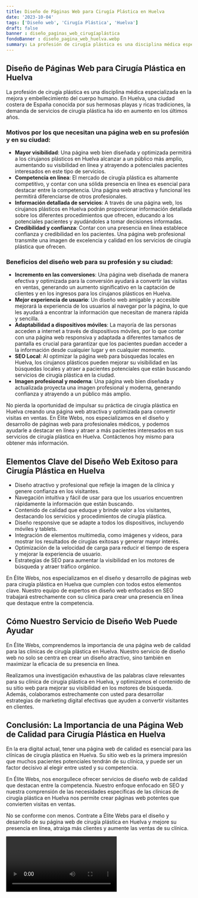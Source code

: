 ```yaml
---
title: Diseño de Páginas Web para Cirugía Plástica en Huelva
date: '2023-10-04'
tags: ['Diseño web', 'Cirugía Plástica', 'Huelva']
draft: false
banner : diseño_paginas_web_cirugíaplástica
fondoBanner : diseño_pagina_web_huelva.webp
summary: La profesión de cirugía plástica es una disciplina médica especializada en la mejora y embellecimiento del cuerpo humano. En Huelva, una ciudad costera de España conocida por sus hermosas playas y ricas tradiciones, la demanda de servicios de cirugía plástica ha ido en aumento en los últimos años. 
---
```


## Diseño de Páginas Web para Cirugía Plástica en Huelva

La profesión de cirugía plástica es una disciplina médica especializada en la mejora y embellecimiento del cuerpo humano. En Huelva, una ciudad costera de España conocida por sus hermosas playas y ricas tradiciones, la demanda de servicios de cirugía plástica ha ido en aumento en los últimos años. 

### Motivos por los que necesitan una página web en su profesión y en su ciudad:

- **Mayor visibilidad**: Una página web bien diseñada y optimizada permitirá a los cirujanos plásticos en Huelva alcanzar a un público más amplio, aumentando su visibilidad en línea y atrayendo a potenciales pacientes interesados en este tipo de servicios.
- **Competencia en línea**: El mercado de cirugía plástica es altamente competitivo, y contar con una sólida presencia en línea es esencial para destacar entre la competencia. Una página web atractiva y funcional les permitirá diferenciarse de otros profesionales.
- **Información detallada de servicios**: A través de una página web, los cirujanos plásticos en Huelva podrán proporcionar información detallada sobre los diferentes procedimientos que ofrecen, educando a los potenciales pacientes y ayudándoles a tomar decisiones informadas.
- **Credibilidad y confianza**: Contar con una presencia en línea establece confianza y credibilidad en los pacientes. Una página web profesional transmite una imagen de excelencia y calidad en los servicios de cirugía plástica que ofrecen.

### Beneficios del diseño web para su profesión y su ciudad:

- **Incremento en las conversiones**: Una página web diseñada de manera efectiva y optimizada para la conversión ayudará a convertir las visitas en ventas, generando un aumento significativo en la captación de clientes y en los ingresos para los cirujanos plásticos en Huelva.
- **Mejor experiencia de usuario**: Un diseño web amigable y accesible mejorará la experiencia de los usuarios al navegar por la página, lo que les ayudará a encontrar la información que necesitan de manera rápida y sencilla.
- **Adaptabilidad a dispositivos móviles**: La mayoría de las personas acceden a internet a través de dispositivos móviles, por lo que contar con una página web responsiva y adaptada a diferentes tamaños de pantalla es crucial para garantizar que los pacientes puedan acceder a la información desde cualquier lugar y en cualquier momento.
- **SEO Local**: Al optimizar la página web para búsquedas locales en Huelva, los cirujanos plásticos pueden mejorar su visibilidad en las búsquedas locales y atraer a pacientes potenciales que están buscando servicios de cirugía plástica en la ciudad.
- **Imagen profesional y moderna**: Una página web bien diseñada y actualizada proyecta una imagen profesional y moderna, generando confianza y atrayendo a un público más amplio.

No pierda la oportunidad de impulsar su práctica de cirugía plástica en Huelva creando una página web atractiva y optimizada para convertir visitas en ventas. En Élite Webs, nos especializamos en el diseño y desarrollo de páginas web para profesionales médicos, y podemos ayudarle a destacar en línea y atraer a más pacientes interesados en sus servicios de cirugía plástica en Huelva. Contáctenos hoy mismo para obtener más información.

<GifSeo />

<Cta />

## Elementos Clave del Diseño Web Exitoso para Cirugía Plástica en Huelva

- Diseño atractivo y profesional que refleje la imagen de la clínica y genere confianza en los visitantes.
- Navegación intuitiva y fácil de usar para que los usuarios encuentren rápidamente la información que están buscando.
- Contenido de calidad que eduque y brinde valor a los visitantes, destacando los servicios y procedimientos de cirugía plástica.
- Diseño responsive que se adapte a todos los dispositivos, incluyendo móviles y tablets.
- Integración de elementos multimedia, como imágenes y videos, para mostrar los resultados de cirugías exitosas y generar mayor interés.
- Optimización de la velocidad de carga para reducir el tiempo de espera y mejorar la experiencia de usuario.
- Estrategias de SEO para aumentar la visibilidad en los motores de búsqueda y atraer tráfico orgánico.

En Élite Webs, nos especializamos en el diseño y desarrollo de páginas web para cirugía plástica en Huelva que cumplen con todos estos elementos clave. Nuestro equipo de expertos en diseño web enfocados en SEO trabajará estrechamente con su clínica para crear una presencia en línea que destaque entre la competencia.

## Cómo Nuestro Servicio de Diseño Web Puede Ayudar

En Élite Webs, comprendemos la importancia de una página web de calidad para las clínicas de cirugía plástica en Huelva. Nuestro servicio de diseño web no solo se centra en crear un diseño atractivo, sino también en maximizar la eficacia de su presencia en línea.

Realizamos una investigación exhaustiva de las palabras clave relevantes para su clínica de cirugía plástica en Huelva, y optimizamos el contenido de su sitio web para mejorar su visibilidad en los motores de búsqueda. Además, colaboramos estrechamente con usted para desarrollar estrategias de marketing digital efectivas que ayuden a convertir visitantes en clientes.

## Conclusión: La Importancia de una Página Web de Calidad para Cirugía Plástica en Huelva

En la era digital actual, tener una página web de calidad es esencial para las clínicas de cirugía plástica en Huelva. Su sitio web es la primera impresión que muchos pacientes potenciales tendrán de su clínica, y puede ser un factor decisivo al elegir entre usted y su competencia.

En Élite Webs, nos enorgullece ofrecer servicios de diseño web de calidad que destacan entre la competencia. Nuestro enfoque enfocado en SEO y nuestra comprensión de las necesidades específicas de las clínicas de cirugía plástica en Huelva nos permite crear páginas web potentes que convierten visitas en ventas.

No se conforme con menos. Contrate a Élite Webs para el diseño y desarrollo de su página web de cirugía plástica en Huelva y mejore su presencia en línea, atraiga más clientes y aumente las ventas de su clínica.

<Video />

<CtaBot job='Cirugía Plástica' city='Huelva'/>

<Gmaps query='Huelva+españa+maps' />